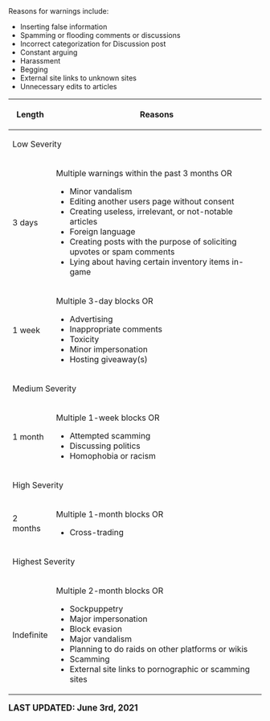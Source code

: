 <center>
<br />
<noinclude>{{RulesAndPoliciesNavigation}}</noinclude>

{{FrameSquare|color = db0f4d|content= The '''punishment policy''' is a set of standards that [[Project:Staff|Staff Members]] should determine block lengths with.}}
</center>

Reasons for warnings include:
* Inserting false information
* Spamming or flooding comments or discussions
* Incorrect categorization for Discussion post
* Constant arguing
* Harassment
* Begging
* External site links to unknown sites
* Unnecessary edits to articles

{|class="article-table"
! Length
! Reasons
|-
! colspan=2 | Low Severity
|-
|3 days
|Multiple warnings within the past 3 months OR
* Minor vandalism
* Editing another users page without consent
* Creating useless, irrelevant, or not-notable articles
* Foreign language
* Creating posts with the purpose of soliciting upvotes or spam comments 
* Lying about having certain inventory items in-game
|-
|1 week
|Multiple 3-day blocks OR
* Advertising
* Inappropriate comments
* Toxicity
* Minor impersonation
* Hosting giveaway(s)
|-
! colspan=2 | Medium Severity
|-
|1 month
|Multiple 1-week blocks OR
* Attempted scamming
* Discussing politics
* Homophobia or racism
|-
! colspan=2 | High Severity
|-
|2 months
|Multiple 1-month blocks OR
* Cross-trading
|-
! colspan=2 | Highest Severity
|-
|Indefinite
|Multiple 2-month blocks OR
* Sockpuppetry
* Major impersonation
* Block evasion
* Major vandalism
* Planning to do raids on other platforms or wikis
* Scamming
* External site links to pornographic or scamming sites
|}

<big>'''LAST UPDATED: June 3rd, 2021'''</big>
